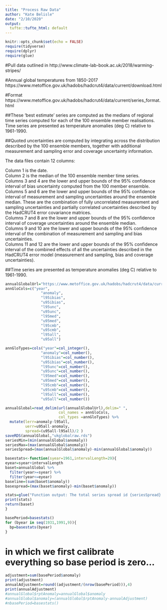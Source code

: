 ```yaml
---
title: "Process Raw Data"
author: "Kate Belisle"
date: "2/10/2020"
output: 
  tufte::tufte_html: default
---
```


```r
knitr::opts_chunk$set(echo = FALSE)
require(tidyverse)
require(dplyr)
require(glue)


```

#Pull data outlined in 
http://www.climate-lab-book.ac.uk/2018/warming-stripes/

#Annual global temperatures from 1850-2017
https://www.metoffice.gov.uk/hadobs/hadcrut4/data/current/download.html


#Format https://www.metoffice.gov.uk/hadobs/hadcrut4/data/current/series_format.html

##These 'best estimate' series are computed as the medians of regional time series computed for each of the 100 ensemble member realisations. Time series are presented as temperature anomalies (deg C) relative to 1961-1990.

##Quoted uncertainties are computed by integrating across the distribution described by the 100 ensemble members, together with additional measurement and sampling error and coverage uncertainty information.

The data files contain 12 columns:  

Column 1 is the date.  
Column 2 is the median of the 100 ensemble member time series.  
Columns 3 and 4 are the lower and upper bounds of the 95% confidence  interval of bias uncertainty computed from the 100 member ensemble.  
Columns 5 and 6 are the lower and upper bounds of the 95% confidence interval of measurement and sampling uncertainties around the ensemble median. These are the combination of fully uncorrelated measurement and sampling uncertainties and partially correlated uncertainties described by the HadCRUT4 error covariance matrices.  
Columns 7 and 8 are the lower and upper bounds of the 95% confidence interval of coverage uncertainties around the ensemble median.  
Columns 9 and 10 are the lower and upper bounds of the 95% confidence interval of the combination of measurement and sampling and bias uncertainties.  
Columns 11 and 12 are the lower and upper bounds of the 95% confidence interval of the combined effects of all the uncertainties described in the HadCRUT4 error model (measurement and sampling, bias and coverage uncertainties).  


##Time series are presented as temperature anomalies (deg C) relative to 1961-1990.
```r
annualGlobalUrl="https://www.metoffice.gov.uk/hadobs/hadcrut4/data/current/time_series/HadCRUT.4.6.0.0.annual_ns_avg.txt" 
annGloCols=c("year",
                "anomaly",
                "l95ibias",
                "u95ibias",
                "l95unc",
                "u95unc",
                "l95med",
                "u95med",
                "l95cmb",
                "u95cmb",
                "l95all",
                "u95all")

annGloTypes=cols("year"=col_integer(),
                "anomaly"=col_number(),
                "l95ibias"=col_number(),
                "u95ibias"=col_number(),
                "l95unc"=col_number(),
                "u95unc"=col_number(),
                "l95med"=col_number(),
                "u95med"=col_number(),
                "l95cmb"=col_number(),
                "u95cmb"=col_number(),
                "l95all"=col_number(),
                "u95all"=col_number())

annualGlobal=read_delim(url(annualGlobalUrl),delim=" ",
                        col_names = annGloCols,
                        col_types =annGloTypes) %>%
  mutate(lerr=anomaly-l95all,
         uerr=u95all-anomaly,
         spread=(u95all-l95all)/2 )
saveRDS(annualGlobal,"ukglobalraw.rds")
seriesMin=(min(annualGlobal$anomaly))
seriesMax=(max(annualGlobal$anomaly))
seriesSpread=(max(annualGlobal$anomaly)-min(annualGlobal$anomaly))

```

```r
basestats<-function(syear=1961,intervalLength=29){
eyear=syear+intervalLength
baset=annualGlobal %>%
  filter(year>=syear) %>%
  filter(year<=eyear)
baseline=(sum(baset$anomaly))
basespread=(max(baset$anomaly)-min(baset$anomaly))

stats=glue("Function output: The total series spread id {seriesSpread} and the baseline anomaly for the years {syear} through {eyear} inclusive is {baseline} with a spread of {basespread}")
print(stats)
return(baset)
}
```

```r
basePeriod=basestats()
for (byear in seq(1931,1991,9)){
  bp=basestats(byear)
}

```

# in which we first calibrate everything so base period is zero...
```r
adjustment=sum(basePeriod$anomaly)
print(adjustment)
annualAdjustment=round((adjustment/(nrow(basePeriod))),4)
print(annualAdjustment)
#annualGlobal$rptAnomaly=annualGlobal$anomaly
#annualGlobal$anomaly=(annualGlobal$rptAnomaly-annualAdjustment)
#nbasePeriod=basestats()

```

